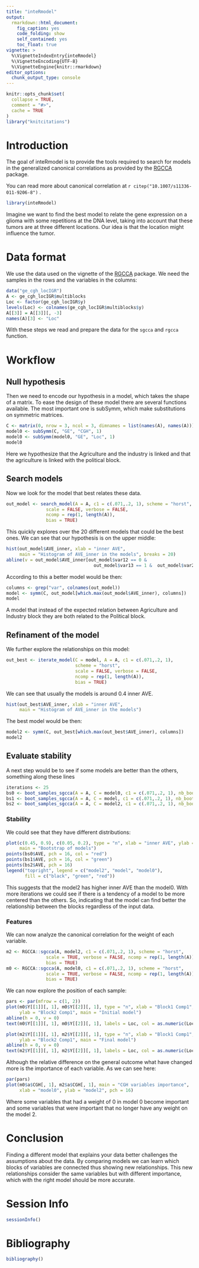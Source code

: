 ```yaml
---
title: "inteRmodel"
output: 
  rmarkdown::html_document:
    fig_caption: yes
    code_folding: show
    self_contained: yes
    toc_float: true
vignette: >
  %\VignetteIndexEntry{inteRmodel}
  %\VignetteEncoding{UTF-8}
  %\VignetteEngine{knitr::rmarkdown}
editor_options: 
  chunk_output_type: console
---
```


```r
knitr::opts_chunk$set(
  collapse = TRUE,
  comment = "#>",
  cache = TRUE
)
library("knitcitations")
```


# Introduction

The goal of inteRmodel is to provide the tools required to search for models in 
the generalized canonical correlations as provided by the 
[RGCCA](https://cran.r-project.org/package=RGCCA) package.

You can read more about canonical correlation at `r citep("10.1007/s11336-011-9206-8")` . 


```r
library(inteRmodel)
```


Imagine we want to find the best model to relate the gene expression on a glioma with 
some repetitions at the DNA level, taking into account that these tumors are at 
three different locations. Our idea is that the location might influence the tumor.

# Data format

We use the data used on the vignette of the [RGCCA](https://cran.r-project.org/package=RGCCA) package.
We need the samples in the rows and the variables in the columns:

```r
data("ge_cgh_locIGR")
A <- ge_cgh_locIGR$multiblocks
Loc <- factor(ge_cgh_locIGR$y)
levels(Loc) <- colnames(ge_cgh_locIGR$multiblocks$y)
A[[3]] = A[[3]][, -3]
names(A)[3] <- "Loc"
```

With these steps we read and prepare the data for the `sgcca` and `rgcca` function. 

# Workflow

## Null hypothesis

Then we need to encode our hypothesis in a model, which takes the shape of a matrix. 
To ease the design of these model there are several functions available.
The most important one is subSymm, which make substitutions on symmetric matrices.

```r
C <- matrix(0, nrow = 3, ncol = 3, dimnames = list(names(A), names(A)))
model0 <- subSymm(C, "GE", "CGH", 1)
model0 <- subSymm(model0, "GE", "Loc", 1)
model0
```

Here we hypothesize that the Agriculture and the industry is linked and that the 
agriculture is linked with the political block.

## Search models

Now we look for the model that best relates these data.

```r
out_model <- search_model(A = A, c1 = c(.071,.2, 1), scheme = "horst",
               scale = FALSE, verbose = FALSE,
               ncomp = rep(1, length(A)),
               bias = TRUE)
```

This quickly explores over the 20 different models that could be the best ones.
We can see that our hypothesis is on the upper middle:
```r
hist(out_model$AVE_inner, xlab = "inner AVE", 
     main = "Histogram of AVE_inner in the models", breaks = 20)
abline(v = out_model$AVE_inner[out_model$var12 == 0 & 
                                 out_model$var13 == 1 &  out_model$var23 == 1])
```

According to this a better model would be then:

```r
columns <- grep("var", colnames(out_model))
model <- symm(C, out_model[which.max(out_model$AVE_inner), columns])
model
```

A model that instead of the expected relation between Agriculture and Industry block they are both related to the Political block. 

## Refinament of the model

We further explore the relationships on this model:

```r
out_best <- iterate_model(C = model, A = A, c1 = c(.071,.2, 1), 
                          scheme = "horst",
                          scale = FALSE, verbose = FALSE,
                          ncomp = rep(1, length(A)),
                          bias = TRUE)
```

We can see that usually the models is around 0.4 inner AVE.

```r
hist(out_best$AVE_inner, xlab = "inner AVE", 
     main = "Histogram of AVE_inner in the models")
```

The best model would be then:

```r
model2 <- symm(C, out_best[which.max(out_best$AVE_inner), columns])
model2
```

## Evaluate stability

A next step would be to see if some models are better than the others, something along these lines
```r
iterations <- 25
bs0 <- boot_samples_sgcca(A = A, C = model0, c1 = c(.071,.2, 1), nb_boot = iterations)
bs1 <- boot_samples_sgcca(A = A, C = model, c1 = c(.071,.2, 1), nb_boot = iterations)
bs2 <- boot_samples_sgcca(A = A, C = model2, c1 = c(.071,.2, 1), nb_boot = iterations)
```

### Stability

We could see that they have different distributions:

```r
plot(c(0.45, 0.9), c(0.05, 0.2), type = "n", xlab = "inner AVE", ylab = "outer AVE",
     main = "Bootstrap of models")
points(bs0$AVE, pch = 16, col = "red")
points(bs1$AVE, pch = 16, col = "green")
points(bs2$AVE, pch = 16)
legend("topright", legend = c("model2", "model", "model0"), 
       fill = c("black", "green", "red"))
```


This suggests that the model2 has higher inner AVE than the model0. 
With more iterations we could see if there is a tendency of a model to be more centered than the others. 
So, indicating that the model can find better the relationship between the blocks regardless of the input data. 

### Features 

We can now analyze the canonical correlation for the weight of each variable.

```r
m2 <- RGCCA::sgcca(A, model2, c1 = c(.071,.2, 1), scheme = "horst",
               scale = TRUE, verbose = FALSE, ncomp = rep(1, length(A)),
               bias = TRUE)
m0 <- RGCCA::sgcca(A, model0, c1 = c(.071,.2, 1), scheme = "horst",
               scale = TRUE, verbose = FALSE, ncomp = rep(1, length(A)),
               bias = TRUE)
```

We can now explore the position of each sample:

```r
pars <- par(mfrow = c(1, 2))
plot(m0$Y[[1]][, 1], m0$Y[[2]][, 1], type = "n", xlab = "Block1 Comp1", 
     ylab = "Block2 Comp1", main = "Initial model")
abline(h = 0, v = 0)
text(m0$Y[[1]][, 1], m0$Y[[2]][, 1], labels = Loc, col = as.numeric(Loc)+1)

plot(m2$Y[[1]][, 1], m2$Y[[2]][, 1], type = "n", xlab = "Block1 Comp1", 
     ylab = "Block2 Comp1", main = "Final model")
abline(h = 0, v = 0)
text(m2$Y[[1]][, 1], m2$Y[[2]][, 1], labels = Loc, col = as.numeric(Loc)+1)
```

Although the relative difference on the general outcome what have changed more is the 
importance of each variable. As we can see here:

```r
par(pars)
plot(m0$a$CGH[, 1], m2$a$CGH[, 1], main = "CGH variables importance", 
     xlab = "model0", ylab = "model2", pch = 16)
```

Where some variables that had a weight of 0 in model 0 become important and some variables that were important that no longer have any weight on the model 2.

# Conclusion

Finding a different model that explains your data better challenges the assumptions about the data.
By comparing models we can learn which blocks of variables are connected thus showing new relationships.
This new relationships consider the same variables but with different importance, which with the right model should be more accurate.

# Session Info

```r
sessionInfo()
```


# Bibliography


```r
bibliography()
```

